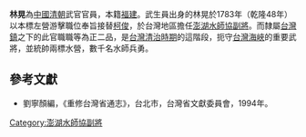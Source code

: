 '''林晃'''為[[中國|中國]][[清朝|清朝]]武官官員，本籍[[福建|福建]]。武生員出身的林晃於1783年（乾隆48年）以本標左營游擊職位奉旨接替[[柯俊_(清朝)|柯俊]]，於台灣地區擔任[[澎湖水師協|澎湖水師協]][[副將|副將]]。而隸屬[[台灣鎮|台灣鎮]]之下的此官職職等為正二品，是[[台灣清治時期|台灣清治時期]]的這階段，扼守[[台灣海峽|台灣海峽]]的重要武將，並統帥兩標水營，數千名水師兵勇。
{{start box}}
{{s-before|[[柯俊_(清朝)|柯俊]]}}
{{s-title|[[澎湖水師協|澎湖水師協]][[副將|副將]]|1783年上任}}
{{s-after|[[葉巨剛|葉巨剛]]}}
{{end box}}

==參考文獻==
*劉寧顏編，《重修台灣省通志》，台北市，台灣省文獻委員會，1994年。

[[Category:澎湖水師協副將|Category:澎湖水師協副將]]